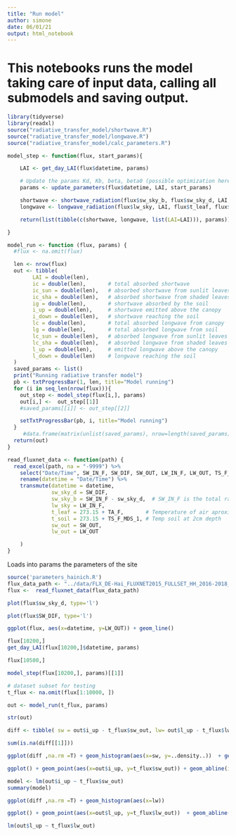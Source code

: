 ```yaml
---
title: "Run model"
author: simone
date: 06/01/21
output: html_notebook
---
```


# This notebooks runs the model taking care of input data, calling all submodels and saving output.


```r
library(tidyverse)
library(readxl)
source("radiative_transfer_model/shortwave.R")
source("radiative_transfer_model/longwave.R")
source("radiative_transfer_model/calc_parameters.R")
```




```r
model_step <- function(flux, start_params){

    LAI <- get_day_LAI(flux$datetime, params)

    # Update the params Kd, Kb, beta, beta0 (possible optimization here)
    params <- update_parameters(flux$datetime, LAI, start_params)

    shortwave <- shortwave_radiation(flux$sw_sky_b, flux$sw_sky_d, LAI, params)
    longwave <- longwave_radiation(flux$lw_sky, LAI, flux$t_leaf, flux$t_soil, params)

    return(list(tibble(c(shortwave, longwave, list(LAI=LAI))), params))

}
```


```r
model_run <- function (flux, params) {
  #flux <- na.omit(flux)

  len <- nrow(flux)
  out <- tibble(
        LAI = double(len),
        ic = double(len),       # total absorbed shortwave
        ic_sun = double(len),   # absorbed shortwave from sunlit leaves
        ic_sha = double(len),   # absorbed shortwave from shaded leaves
        ig = double(len),       # shortwave absorbed by the soil
        i_up = double(len),     # shortwave emitted above the canopy
        i_down = double(len),   # shortwave reaching the soil
        lc = double(len),       # total absorbed longwave from canopy
        lg = double(len),       # total absorbed longwave from soil
        lc_sun = double(len),   # absorbed longwave from sunlit leaves
        lc_sha = double(len),   # absorbed longwave from shaded leaves
        l_up = double(len),     # emitted longwave above the canopy
        l_down = double(len)    # longwave reaching the soil
  )
  saved_params <- list()
  print("Running radiative transfer model")
  pb <- txtProgressBar(1, len, title="Model running")
  for (i in seq_len(nrow(flux))){
    out_step <- model_step(flux[i,], params)
    out[i,] <-  out_step[[1]]
    #saved_params[[i]] <- out_step[[2]]

    setTxtProgressBar(pb, i, title="Model running")
  }
     #data.frame(matrix(unlist(saved_params), nrow=length(saved_params), byrow=T)
  return(out)
}
```



```r
read_fluxnet_data <- function(path) {
  read_excel(path, na = "-9999") %>%
    select("Date/Time", SW_IN_F, SW_DIF, SW_OUT, LW_IN_F, LW_OUT, TS_F_MDS_1, TA_F) %>% # Columns interesting for radiative model
    rename(datetime = "Date/Time") %>%
    transmute(datetime = datetime,
              sw_sky_d = SW_DIF,
              sw_sky_b = SW_IN_F - sw_sky_d,  # SW_IN_F is the total radation direct + diffuse
              lw_sky = LW_IN_F,
              t_leaf = 273.15 + TA_F,       # Temperature of air aproximation for leaf T for now
              t_soil = 273.15 + TS_F_MDS_1, # Temp soil at 2cm depth
              sw_out = SW_OUT,
              lw_out = LW_OUT

    )
}
```
Loads into params the parameters of the site
```r
source('parameters_hainich.R')
flux_data_path <- "../data/FLX_DE-Hai_FLUXNET2015_FULLSET_HH_2016-2018_beta-3_for_class.xlsx"
flux <-  read_fluxnet_data(flux_data_path)
```

```r
plot(flux$sw_sky_d, type='l')
```
```r
plot(flux$SW_DIF, type='l')
```
```r
ggplot(flux, aes(x=datetime, y=LW_OUT)) + geom_line()

```
```r
flux[10200,]
get_day_LAI(flux[10200,]$datetime, params)
```
```r
flux[10500,]
```
```r
model_step(flux[10200,], params)[[1]]
```
```r
# dataset subset for testing
t_flux <- na.omit(flux[1:10000, ])
```
```r
out <- model_run(t_flux, params)
```
```r
str(out)
```

```r
diff <- tibble( sw = out$i_up - t_flux$sw_out, lw= out$l_up - t_flux$lw_out)
```
```r
sum(is.na(diff[[1]]))
```

```r
ggplot(diff ,na.rm =T) + geom_histogram(aes(x=sw, y=..density..))  + geom_density(aes(x=sw), diff, color="red")
```
```r
ggplot() + geom_point(aes(x=out$i_up, y=t_flux$sw_out)) + geom_abline(intercept = 0, slope = 1, color="red")
```
```r
model <- lm(out$i_up ~ t_flux$sw_out)
summary(model)
```
```r
ggplot(diff ,na.rm =T) + geom_histogram(aes(x=lw))
```

```r
ggplot() + geom_point(aes(x=out$l_up, y=t_flux$lw_out))  + geom_abline(intercept = 0, slope = 1, color="red")
```
```r
lm(out$l_up ~ t_flux$lw_out)
```
